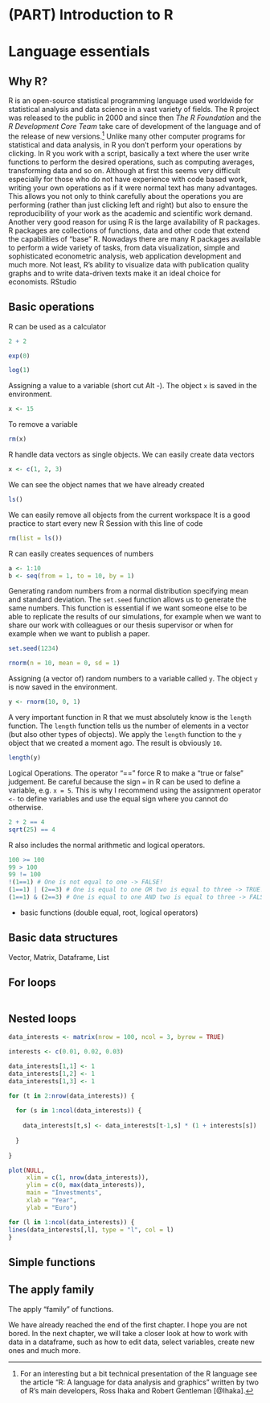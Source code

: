 # (PART) Introduction to R {-}

# Language essentials {#chapter1}

## Why R?

R is an open-source statistical programming language used worldwide for statistical analysis and data science in a vast variety of fields. The R project was released to the public in 2000 and since then *The R Foundation* and the *R Development Core Team* take care of development of the language and of the release of new versions.^[For an interesting but a bit technical presentation of the R language see the article "R: A language for data analysis and graphics" written by two of R's main developers, Ross Ihaka and Robert Gentleman [@Ihaka].] Unlike many other computer programs for statistical and data analysis, in R you don't perform your operations by clicking. In R you work with a script, basically a text where the user write functions to perform the desired operations, such as computing averages, transforming data and so on. Although at first this seems very difficult especially for those who do not have experience with code based work, writing your own operations as if it were normal text has many advantages. This allows you not only to think carefully about the operations you are performing (rather than just clicking left and right) but also to ensure the reproducibility of your work as the academic and scientific work demand. Another very good reason for using R is the large availability of R packages. R packages are collections of functions, data and other code that extend the capabilities of "base" R. Nowadays there are many R packages available to perform a wide variety of tasks, from data visualization, simple and sophisticated econometric analysis, web application development and much more. Not least, R's ability to visualize data with publication quality graphs and to write data-driven texts make it an ideal choice for economists. RStudio

## Basic operations

R can be used as a calculator

```r
2 + 2
```

```r
exp(0)
```

```r
log(1)
```

Assigning a value to a variable (short cut Alt -). The object `x` is saved in the environment.

```r
x <- 15
```

To remove a variable

```r
rm(x)
```

R handle data vectors as single objects. We can easily create data vectors

```r
x <- c(1, 2, 3)
```

We can see the object names that we have already created

```r
ls()
```

We can easily remove all objects from the current workspace
It is a good practice to start every new R Session with this line of code

```r
rm(list = ls())
```

R can easily creates sequences of numbers

```r
a <- 1:10 
b <- seq(from = 1, to = 10, by = 1)
```

Generating random numbers from a normal distribution specifying mean and standard deviation. The `set.seed` function allows us to generate the same numbers. This function is essential if we want someone else to be able to replicate the results of our simulations, for example when we want to share our work with colleagues or our  thesis supervisor or when for example when we want to publish a paper.

```r
set.seed(1234)

rnorm(n = 10, mean = 0, sd = 1)
```

Assigning (a vector of) random numbers to a variable called `y`. The object `y` is now saved in the environment. 

```r
y <- rnorm(10, 0, 1)
```

A very important function in R that we must absolutely know is the `length` function. The `length` function tells us the number of elements in a vector (but also other types of objects). We apply the `length` function to the `y` object that we created a moment ago. The result is obviously `10`.

```r
length(y)
```

Logical Operations. The operator "==" force R to make a "true or false" judgement. Be careful because the sign `=` in R can be used to define a variable, e.g. `x = 5`. This is why I recommend using the assignment operator `<-` to define variables and use the equal sign where you cannot do otherwise.

```r
2 + 2 == 4
sqrt(25) == 4
```

R also includes the normal arithmetic and logical operators.

```r
100 >= 100
99 > 100
99 != 100
!(1==1) # One is not equal to one -> FALSE!
(1==1) | (2==3) # One is equal to one OR two is equal to three -> TRUE!
(1==1) & (2==3) # One is equal to one AND two is equal to three -> FALSE!
```

- basic functions (double equal, root, logical operators)

## 

## Basic data structures

Vector, Matrix, Dataframe, List

## For loops

```r

```

## Nested loops

```r

data_interests <- matrix(nrow = 100, ncol = 3, byrow = TRUE)

interests <- c(0.01, 0.02, 0.03) 

data_interests[1,1] <- 1
data_interests[1,2] <- 1
data_interests[1,3] <- 1

for (t in 2:nrow(data_interests)) {
  
  for (s in 1:ncol(data_interests)) {
    
    data_interests[t,s] <- data_interests[t-1,s] * (1 + interests[s])
    
  }
  
}

```

```r

plot(NULL, 
     xlim = c(1, nrow(data_interests)), 
     ylim = c(0, max(data_interests)),
     main = "Investments", 
     xlab = "Year", 
     ylab = "Euro")

for (l in 1:ncol(data_interests)) {
lines(data_interests[,l], type = "l", col = l)
}
```

## Simple functions

## The apply family

The apply "family" of functions.


We have already reached the end of the first chapter. I hope you are not bored. In the next chapter, we will take a closer look at how to work with data in a dataframe, such as how to edit data, select variables, create new ones and much more.






























